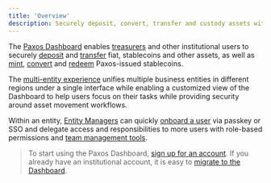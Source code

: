 ```yaml
---
title: 'Overview'
description: Securely deposit, convert, transfer and custody assets with Paxos.
---
```



The [Paxos Dashboard](https://dashboard.paxos.com/) enables [treasurers](/guides/dashboard/roles#treasurer) and other institutional users to securely [deposit](/guides/dashboard/deposit) and [transfer](/guides/dashboard/transfer) fiat, stablecoins and other assets, as well as [mint](/guides/dashboard/mint), [convert](/guides/dashboard/convert) and [redeem](/guides/dashboard/redeem) Paxos-issued stablecoins.

The [multi-entity experience](/guides/dashboard/organization) unifies multiple business entities in different regions under a single interface while enabling a customized view of the Dashboard to help users focus on their tasks while providing security around asset movement workflows.

Within an entity, [Entity Managers](/guides/dashboard/roles#entity-manager) can quickly [onboard a user](/guides/dashboard/admin/team) via passkey or SSO and delegate access and responsibilities to more users with role-based permissions and [team management tools](/guides/dashboard/admin/team).

> To start using the Paxos Dashboard, [sign up for an account](https://dashboard.paxos.com/).
> If you already have an institutional account, it is easy to [migrate to the Dashboard](/guides/dashboard/migrate-to-dashboard).
